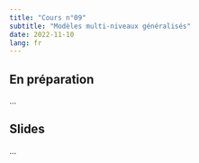 ```yaml
---
title: "Cours n°09"
subtitle: "Modèles multi-niveaux généralisés"
date: 2022-11-10
lang: fr
---
```


## En préparation

...

## Slides

...
